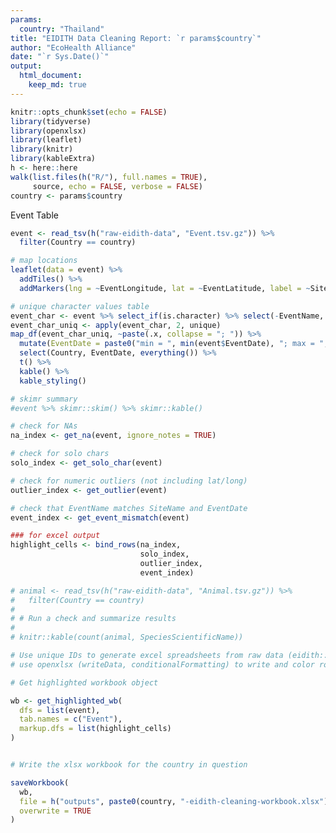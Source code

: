 ```yaml
---
params:
  country: "Thailand"
title: "EIDITH Data Cleaning Report: `r params$country`"
author: "EcoHealth Alliance"
date: "`r Sys.Date()`"
output:
  html_document:
    keep_md: true
---
```


```r

knitr::opts_chunk$set(echo = FALSE)
library(tidyverse)
library(openxlsx)
library(leaflet) 
library(knitr)
library(kableExtra)
h <- here::here
walk(list.files(h("R/"), full.names = TRUE),
     source, echo = FALSE, verbose = FALSE)
country <- params$country

```

Event Table
```r

event <- read_tsv(h("raw-eidith-data", "Event.tsv.gz")) %>%
  filter(Country == country)

# map locations
leaflet(data = event) %>%
  addTiles() %>%
  addMarkers(lng = ~EventLongitude, lat = ~EventLatitude, label = ~SiteName)

# unique character values table
event_char <- event %>% select_if(is.character) %>% select(-EventName, -SiteName)
event_char_uniq <- apply(event_char, 2, unique)
map_df(event_char_uniq, ~paste(.x, collapse = "; ")) %>%
  mutate(EventDate = paste0("min = ", min(event$EventDate), "; max = ", max(event$EventDate))) %>%
  select(Country, EventDate, everything()) %>%
  t() %>%
  kable() %>%
  kable_styling()

# skimr summary
#event %>% skimr::skim() %>% skimr::kable()

# check for NAs
na_index <- get_na(event, ignore_notes = TRUE)

# check for solo chars
solo_index <- get_solo_char(event)

# check for numeric outliers (not including lat/long)
outlier_index <- get_outlier(event)

# check that EventName matches SiteName and EventDate
event_index <- get_event_mismatch(event)

### for excel output
highlight_cells <- bind_rows(na_index,
                             solo_index, 
                             outlier_index,
                             event_index)

```

```r

# animal <- read_tsv(h("raw-eidith-data", "Animal.tsv.gz")) %>%
#   filter(Country == country)
# 
# # Run a check and summarize results
# 
# knitr::kable(count(animal, SpeciesScientificName))

```

```r

# Use unique IDs to generate excel spreadsheets from raw data (eidith::ed2_get()),
# use openxlsx (writeData, conditionalFormatting) to write and color rows of interest

```

```r


# Get highlighted workbook object

wb <- get_highlighted_wb(
  dfs = list(event),
  tab.names = c("Event"),
  markup.dfs = list(highlight_cells)
)


# Write the xlsx workbook for the country in question

saveWorkbook(
  wb,
  file = h("outputs", paste0(country, "-eidith-cleaning-workbook.xlsx")),
  overwrite = TRUE
)

```
